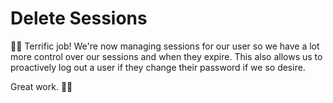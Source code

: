 # Delete Sessions

👨‍💼 Terrific job! We're now managing sessions for our user so we have a lot more
control over our sessions and when they expire. This also allows us to
proactively log out a user if they change their password if we so desire.

Great work. 👏👏
